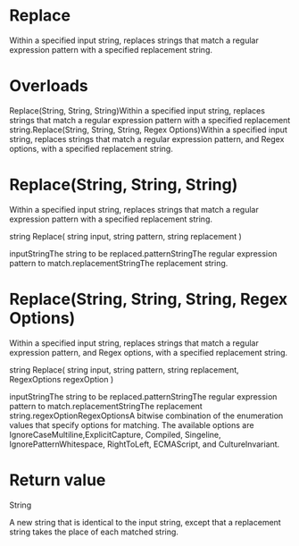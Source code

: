 ﻿# Replace

Within a specified input string, replaces strings that match a regular expression pattern
            with a specified replacement string.

# 



# Overloads

Replace(String, String, String)Within a specified input string, replaces strings that match a
                                regular expression pattern with a specified replacement
                                string.Replace(String, String, String, Regex
                                Options)Within a specified input string, replaces strings that match a
                                regular expression pattern, and Regex options, with a specified
                                replacement string.

# Replace(String, String, String)

Within a specified input string, replaces strings that match a regular expression
                pattern with a specified replacement string.

string Replace(
	string input,
	string pattern,
	string replacement
)

inputStringThe string to be replaced.patternStringThe regular expression pattern to match.replacementStringThe replacement string.

# Replace(String, String, String, Regex Options)

Within a specified input string, replaces strings that match a regular expression
                pattern, and Regex options, with a specified replacement string.

string Replace(
	string input,
	string pattern,
	string replacement,
	RegexOptions regexOption
)

inputStringThe string to be replaced.patternStringThe regular expression pattern to match.replacementStringThe replacement string.regexOptionRegexOptionsA bitwise combination of the enumeration values that specify options for
                        matching. The available options are
                            IgnoreCaseMultiline,ExplicitCapture,
                            Compiled, Singeline,
                            IgnorePatternWhitespace, RightToLeft,
                            ECMAScript, and CultureInvariant.

# Return value

String

A new string that is identical to the input string, except that a replacement string
                takes the place of each matched string.
